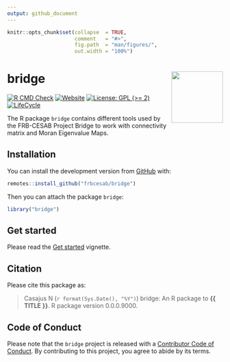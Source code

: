 ```yaml
---
output: github_document
---
```


<!-- README.md is generated from README.Rmd. Please edit that file -->


```r
knitr::opts_chunk$set(collapse  = TRUE,
                      comment   = "#>",
                      fig.path  = "man/figures/",
                      out.width = "100%")
```



bridge <img src="man/figures/package-sticker.png" align="right" style="float:right; height:120px;"/>
=========================================================

<!-- badges: start -->
[![R CMD Check](https://github.com/frbcesab/bridge/actions/workflows/R-CMD-check.yaml/badge.svg)](https://github.com/frbcesab/bridge/actions/workflows/R-CMD-check.yaml)
[![Website](https://github.com/frbcesab/bridge/actions/workflows/pkgdown.yaml/badge.svg)](https://github.com/frbcesab/bridge/actions/workflows/pkgdown.yaml)
[![License: GPL (>= 2)](https://img.shields.io/badge/License-GPL%20%28%3E%3D%202%29-blue.svg)](https://choosealicense.com/licenses/gpl-2.0/)
[![LifeCycle](https://img.shields.io/badge/lifecycle-experimental-orange)](https://lifecycle.r-lib.org/articles/stages.html#experimental)
<!-- badges: end -->


The R package `bridge` contains different tools used by the FRB-CESAB Project 
Bridge to work with connectivity matrix and Moran Eigenvalue Maps.



## Installation

You can install the development version from [GitHub](https://github.com/) with:

```r
remotes::install_github("frbcesab/bridge")
```

Then you can attach the package `bridge`:

```r
library("bridge")
```



## Get started

Please read the [Get started](https://frbcesab.github.io/bridge/articles/bridge.html)
vignette.



## Citation

Please cite this package as: 

> Casajus N (`r format(Sys.Date(), "%Y")`) bridge: An R 
package to **{{ TITLE }}**. R package version 0.0.0.9000.



## Code of Conduct

Please note that the `bridge` project is released with a 
[Contributor Code of Conduct](https://contributor-covenant.org/version/2/0/CODE_OF_CONDUCT.html). 
By contributing to this project, you agree to abide by its terms.
